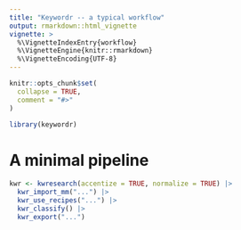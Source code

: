 ```yaml
---
title: "Keywordr -- a typical workflow"
output: rmarkdown::html_vignette
vignette: >
  %\VignetteIndexEntry{workflow}
  %\VignetteEngine{knitr::rmarkdown}
  %\VignetteEncoding{UTF-8}
---
```


```r
knitr::opts_chunk$set(
  collapse = TRUE,
  comment = "#>"
)
```

```r
library(keywordr)
```

# A minimal pipeline

```r
kwr <- kwresearch(accentize = TRUE, normalize = TRUE) |> 
  kwr_import_mm("...") |> 
  kwr_use_recipes("...") |> 
  kwr_classify() |> 
  kwr_export("...")
```

